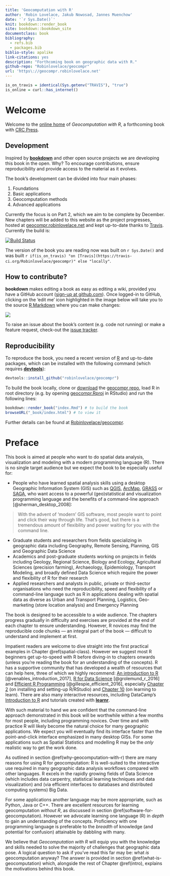 ```yaml
--- 
title: 'Geocomputation with R'
author: 'Robin Lovelace, Jakub Nowosad, Jannes Muenchow'
date: '`r Sys.Date()`'
knit: bookdown::render_book
site: bookdown::bookdown_site
documentclass: book
bibliography:
  - refs.bib
  - packages.bib
biblio-style: apalike
link-citations: yes
description: "Forthcoming book on geographic data with R."
github-repo: "Robinlovelace/geocompr"
url: 'https\://geocompr.robinlovelace.net'
---
```


```r
is_on_travis = identical(Sys.getenv("TRAVIS"), "true")
is_online = curl::has_internet()
```

# Welcome {-}

Welcome to the [online home](https://geocompr.robinlovelace.net) of *Geocomputation with R*, a forthcoming book with [CRC Press](https://www.crcpress.com/Chapman--HallCRC-The-R-Series/book-series/CRCTHERSER).

## Development {-}

Inspired by [**bookdown**](https://github.com/rstudio/bookdown) and other open source projects we are developing this book in the open.
Why?
To encourage contributions, ensure reproducibility and provide access to the material as it evolves.

The book's development can be divided into four main phases:

1. Foundations
2. Basic applications
3. Geocomputation methods
4. Advanced applications

Currently the focus is on Part 2, which we aim to be complete by December.
New chapters will be added to this website as the project progresses, hosted at [geocompr.robinlovelace.net](https://geocompr.robinlovelace.net) and kept up-to-date thanks to [Travis](https://travis-ci.org/Robinlovelace/geocompr).
Currently the build is:

[![Build Status](https://travis-ci.org/Robinlovelace/geocompr.svg?branch=master)](https://travis-ci.org/Robinlovelace/geocompr) 

The version of the book you are reading now was built on `r Sys.Date()` and was built `r if(is_on_travis) "on [Travis](https://travis-ci.org/Robinlovelace/geocompr)" else "locally"`.

## How to contribute? {-}

**bookdown** makes editing a book as easy as editing a wiki, provided you have a GitHub account ([sign-up at github.com](https://github.com/)).
Once logged-in to GitHub, clicking on the 'edit me' icon highlighted in the image below will take you to the source [R Markdown](http://rmarkdown.rstudio.com/) where you can make changes:

[![](figures/editme.png)](https://github.com/Robinlovelace/geocompr/edit/master/index.Rmd)

To raise an issue about the book's content (e.g. code not running) or make a feature request, check-out the [issue tracker](https://github.com/Robinlovelace/geocompr/issues).

## Reproducibility {-}

To reproduce the book, you need a recent version of [R](https://cran.r-project.org/) and up-to-date packages, which can be installed with the following command (which requires [**devtools**](https://github.com/hadley/devtools)):

```r
devtools::install_github("robinlovelace/geocompr")
```

To build the book locally, clone or [download](https://github.com/Robinlovelace/geocompr/archive/master.zip) the [geocompr repo](https://github.com/Robinlovelace/geocompr/), load R in root directory (e.g. by opening [geocompr.Rproj](https://github.com/Robinlovelace/geocompr/blob/master/geocompr.Rproj) in RStudio) and run the following lines:

```r
bookdown::render_book("index.Rmd") # to build the book
browseURL("_book/index.html") # to view it
```

Further details can be found at [Robinlovelace/geocompr](https://github.com/Robinlovelace/geocompr#geocomputation-with-r).

# Preface {-}

This book is aimed at people who want to do spatial data analysis, visualization and modeling with a modern programming language (R).
There is no single target audience but we expect the book to be especially useful for:

- People who have learned spatial analysis skills using a desktop Geographic Information System (GIS) such as [QGIS](http://qgis.org/en/site/), [ArcMap](http://desktop.arcgis.com/en/arcmap/), [GRASS](https://grass.osgeo.org/) or [SAGA](http://www.saga-gis.org/en/index.html), who want access to a powerful (geo)statistical and visualization programming language and the benefits of a command-line approach [@sherman_desktop_2008]:

> With the advent of 'modern' GIS software, most people want to point and click their way through life. That’s good, but there is a tremendous amount of flexibility and power waiting for you with the command line.

- Graduate students and researchers from fields specializing in geographic data including Geography, Remote Sensing, Planning, GIS and Geographic Data Science
- Academics and post-graduate students working on projects in fields including Geology, Regional Science, Biology and Ecology, Agricultural Sciences (precision farming), Archaeology, Epidemiology, Transport Modeling, and broadly defined Data Science which require the power and flexibility of R for their research <!-- please add further fields-->
- Applied researchers and analysts in public, private or third-sector organisations who need the reproducibility, speed and flexibility of a command-line language such as R in applications dealing with spatial data as diverse as Urban and Transport Planning, Logistics, Geo-marketing (store location analysis) and Emergency Planning <!-- please add further examples-->

The book is designed to be accessible to a wide audience.
The chapters progress gradually in difficulty and exercises are provided at the end of each chapter to ensure understanding.
However, R novices may find the reproducible code chunks --- an integral part of the book --- difficult to understand and implement at first. 

Impatient readers are welcome to dive straight into the first practical examples in Chapter \@ref(spatial-class).
However we suggest most R beginners get up-to-speed with R before diving-in to chapters onwards (unless you're reading the book for an understanding of the concepts).
R has a supportive community that has developed a wealth of resources that can help here, three of which we highly recommend: [An introduction to R](http://colinfay.me/intro-to-r/) [@venables_introduction_2017],  [R for Data Science](http://r4ds.had.co.nz/) [@grolemund_r_2016] and [Efficient R Programming](https://csgillespie.github.io/efficientR/) [@gillespie_efficient_2016], especially [Chapter 2](https://csgillespie.github.io/efficientR/set-up.html#r-version) (on installing and setting-up R/RStudio) and [Chapter 10](https://csgillespie.github.io/efficientR/learning.html) (on learning to learn).
There are also many interactive resources, including DataCamp's [Introduction to R](https://www.datacamp.com/courses/free-introduction-to-r) and tutorials created with [**learnr**](https://rstudio.github.io/learnr/examples.html).

With such material to hand we are confident that the command-line approach demonstrated in this book will be worthwhile within a few months for most people, including programming novices.
Over time and with practice R will likely become the natural choice for many geographic applications.
We expect you will eventually find its interface faster than the point-and-click interface emphasized in many desktop GISs.
For some applications such as Spatial Statistics and modelling R may be the *only* realistic way to get the work done.

As outlined in section \@ref(why-geocomputation-with-r) there are many reasons for using R for geocomputation:
R is well-suited to the interactive use required in many geographic data analysis workflows compared with other languages.
R excels in the rapidly growing fields of Data Science (which includes data carpentry, statistical learning techniques and data visualization) and (via efficient interfaces to databases and distributed computing systems) Big Data.

For some applications another language may be more appropriate, such as Python, Java or C++.
There are excellent resources for learning geocomputation *without R*, as discussed in section \@ref(software-for-geocomputation).
However we advocate learning one language (R) in *depth* to gain an understanding of the concepts.
Proficiency with one programming language is preferable to the *breadth* of knowledge (and potential for confusion) attainable by dabbling with many.

We believe that *Geocomputation with R* will equip you with the knowledge and skills needed to solve the majority of challenges that geographic data pose.
A logical question to ask if you've read this far may be: what *is* geocomputation anyway?
The answer is provided in section \@ref(what-is-geocomputation) which, alongside the rest of Chapter \@ref(intro), explains the motivations behind this book.

<!-- to think about, not sure if needed but then this would be a good place to point out why our book might have advantages over other books. Compare with:
- Bivand, R., Pebesma, E., Gomez-Rubio, V. (2013): Applied spatial data analysis with R.
- Blangiardo, M. & Cameletti, M. (2015): Spatial and spatio-temporal Bayesian models with R - INLA.
- Brunsdon, C. & Comber, L. (2015): An introduction to R for spatial analysis and mapping.
- Dorman, M. (2014): Learning R for geospatial analysis.
- Hijmans, R. (2016): Spatial data analysis and modeling with R.  http://rspatial.org/intr/index.html (haven't read it but might be more suitable for beginners, however, it does not consider sf; additionally, it provides more code than text, and hence, probably less explanations than our book) 
- Quiang, S. (2016): Environmental and Ecological Statistics with R (not really a competitor, I have ordered a copy, this book is really about modeling, and I would rather prefer the Zuur et al. books over it)
- Wegmann, M., Leutner, B., Dech, S. (2016): Remote Sensing and GIS for ecologists: Using Open Source Software.
- Zuur, A., Ieno, E., Saveliev, A. (2017): Beginner's guide to spatial, temporal and spatial-temporal ecological data analysis with R-INLA.

Put the competing books into categories, e.g., introduction to spatial analysis (Brundsdon, Dorman, Hijmans), advanced spatial analysis (Bivand), topical spatial analysis (Quiang, Wegmann),  (mainly) spatial modeling (Bivand, Blangiardo, Hijmans, Quiang, Zuur).
Point out where our book fits in and which gap it is filling -> somewhere between advanced (but not that hard) and spatial modeling with a broad range of topics (not just one like ecology).
We try to address a broad audiecence with an interest in spatial data, and how things can be **get done**, not just theoretically but in an applied way.
On the other hand, we embed the shown methods into the bigger field of GIScience, provide context and refer to further literature for the interested reader.

-->

<!-- ## Acknowledgements {-} -->
<!-- add list of people who helped with this book -->
